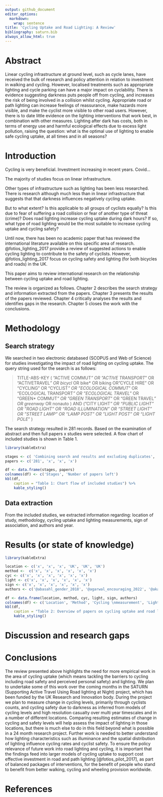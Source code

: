 ```yaml
---
output: github_document
editor_options:
  markdown:
    wrap: sentence
title: 'Cycling Uptake and Road Lighting: A Review'
bibliography: saturn.bib
always_allow_html: true
---
```


# Abstract

Linear cycling infrastructure at ground level, such as cycle lanes, have received the bulk of research and policy attention in relation to investment in walking and cycling.
However, localised treatments such as appropriate lighting and cycle parking can have a major impact on cyclability.
There is evidence suggesting darkness puts people off from cycling, and increases the risk of being involved in a collision whilst cycling.
Appropriate road or path lighting can increase feelings of reassurance, make hazards more visible, and make the cyclist more visible to other road users.
However, there is to date little evidence on the lighting interventions that work best, in combination with other measures.
Lighting after dark has costs, both in terms of energy use and harmful ecological effects due to excess light pollution, raising the question: what is the optimal use of lighting to enable safe cycling uptake, at all times and in all seasons?

<!-- "Lighting to see and lighting to be seen by".-->

# Introduction

Cycling is very beneficial. Investment increasing in recent years. Covid...

The majority of studies focus on linear infrastructure.

Other types of infrastructure such as lighting has been less researched.
There is research although much less than in linear infrastructure that suggests that that darkness influences negatively cycling uptake.

But to what extent?
Is this applicable to all groups of cyclists equally?
Is this due to fear of suffering a road collision or fear of another type of threat (crime)?
Does road lighting increase cycling uptake during dark hours?
If so, what type of road lighting would be the most suitable to increase cycling uptake and cycling safety?

<!-- Papers that include darkness as a perceived barrier to cycling [@pearson_adults_2022]:  -->
<!-- @abasahl_gender_2018, -->
<!-- @agarwal_encouraging_2022, and -->
<!-- @akar_influence_2009. -->

Until now, there has been no academic paper that has reviewed the international literature available on this specific area of research. 
@fotios_lighting_2017 provide a review of suggested actions to enable cycling lighting to contribute to the safety of cyclists.
However, @fotios_lighting_2017 focus on cycling safety and lighting (for both bicycles and roads) in the UK.

This paper aims to review international research on the relationship between cycling uptake and road lighting.

<!-- Concepts to define? --> <!-- E.g. road lighting? -->

The review is organized as follows.
Chapter 2 describes the search strategy and information extracted from the papers.
Chapter 3 presents the results of the papers reviewed.
Chapter 4 critically analyses the results and identifies gaps in the research.
Chapter 5 closes the work with the conclusions.

# Methodology

<!-- Good practice review methodology: Scheepers et al., 2014. -->

## Search strategy

We searched in two electronic databased (SCOPUS and Web of Science) for studies investigating the impact of road lighting on cycling uptake. 
The query string used for the search is as follows:

>TITLE-ABS-KEY ( "ACTIVE COMMUT*"  OR  "ACTIVE TRANSPORT*"  OR  "ACTIVETRAVEL*"  OR  bicycl*  OR  bike*  OR  biking  OR  "CYCLE HIRE"  OR  "CYCLING"  OR  "CYCLIST*"  OR  "ECOLOGICAL COMMUT*"  OR  "ECOLOGICAL TRANSPORT*"  OR  "ECOLOGICAL TRAVEL*"  OR  "GREEN* COMMUT*"  OR  "GREEN TRANSPORT*"  OR  "GREEN TRAVEL*"  OR  greenway*  OR  nonauto )  AND  ( "CITY LIGHT*"  OR  "PUBLIC LIGHT*"  OR  "ROAD LIGHT*"  OR  "ROAD ILLUMINATION"  OR  "STREET LIGHT*"  OR  "STREET LAMP*"  OR  "LAMP POST*"  OR  "LIGHT POST*"  OR  "LIGHT POLE*" )

The search strategy resulted in 281 records. Based on the examination of abstract and then full papers x studies were selected. 
A flow chart of included studies is shown in Table 1.

```r
library(kableExtra)

stages <- c( 'Combining search and results and excluding duplicates', 'Reviewing abstracts, excluding papers out of scope of review', 'Reading full paper', 'Review of full papers')
papers <- c('281', 'x', 'x', 'x')

df <- data.frame(stages, papers)
colnames(df) <- c('Stages', 'Number of papers left')
kbl(df,
    caption = "Table 1: Chart flow of included studies") %>%
    kable_styling()
```



<!-- Selection of papers: SCOPUS search engine (any other? e.g. Google Scholar). -->
<!-- How have been systematically 'searched'? -->
<!-- Keywords used. -->
<!-- Boolean operators (AND, OR, NOT). -->
<!-- Information to provide: Databases Languages included Keywords Search strategy -->

<!-- We need to define scope of the review - we are looking at papers that: Investigate the effects of light and lighting in some way, including road lighting or ambient light, but excluding other types of lighting such as cycle-mounted lighting Relate to cycling rates or cycling propensity, i.e. not related to cyclist safety? -->
<!-- Other parameters for scope? -->

## Data extraction

From the included studies, we extracted information regarding: location of study, methodology, cycling uptake and lighting measurements, sign of association, and authors and year.

# Results (or state of knowledge) 

<!-- What is already known in this area (and maybe what is not)? -->

<!-- Present the literature in a logical way, commenting on the differences and similarities between the material cited. -->
<!-- Potential outputs of this section: state of knowledge, gaps in literature, weakness of methodologies used, structure on how dependent and independent variables are related (conceptual model?). -->

<!-- Table with a summary of the most relevant literature. -->

```r
library(kableExtra)

location <- c('x', 'x', 'x', 'UK', 'UK', 'UK')
method <-  c('x', 'x', 'x', 'x', 'x', 'x')
cyc <- c('x', 'x', 'x', 'x', 'x', 'x')
light <- c('x', 'x', 'x', 'x', 'x', 'x')
sign <- c('x', 'x', 'x', 'x', 'x', 'x')
authors <- c('@abasahl_gender_2018', '@agarwal_encouraging_2022', '@akar_influence_2009', '@fotios_lighting_2017', '@fotios_pilot_2017', '@uttley_road_2020')

df <- data.frame(location, method, cyc, light, sign, authors)
colnames(df) <- c('Location', 'Method', 'Cycling \nmeasurement', 'Lighting \nmeasurement', 'Sign of\nassociation', 'Author and year')
kbl(df,
    caption = "Table 2: Overview of papers on cycling uptake and road lighting") %>%
    kable_styling()
```

# Discussion and research gaps 

# Conclusions

<!-- Interpretation of the material. -->

The review presented above highlights the need for more empirical work in the area of cycling uptake (which means tackling the barriers to cycling including road safety and perceived personal safety) and lighting.
We plan to undertake some of this work over the coming months in the SATURN (Supporting Active Travel Using Road lighting at Night) project, which has been funded by the UK Research and Innovation body.
During the project we plan to measure change in cycling levels, primarily through cyclists counts, and cycling safety due to darkness as inferred from models of cycling levels and high resolution casualty over multi year timescales and in a number of different locations.
Comparing resulting estimates of change in cycling and safety levels will help assess the impact of lighting in those locations, but there is much else to do in this field beyond what is possible in a 24 month research project.
Further work is needed to better understand how lighting characteristics such as illuminance and the spatial distribution of lighting influence cycling rates and cyclist safety.
To ensure the policy relevance of future work into road lighting and cycling, it is important that the findings feed into larger models of cycling uptake to support cost effective investment in road and path lighting [@fotios_pilot_2017], as part of balanced packages of interventions, for the benefit of people who stand to benefit from better walking, cycling and wheeling provision worldwide.

# References
